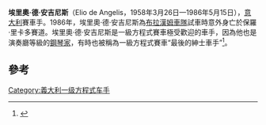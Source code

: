 {{noteTA
|G1=F1
|T=zh-hans:埃利奥·德安杰利斯;zh-tw:埃里奧·德·安吉尼斯;
|1=zh-hans:埃利奥·德安杰利斯;zh-tw:埃里奧·德·安吉尼斯;
}}
{{Infobox F1 driver
| Name = 埃利奥·德安杰利斯
| Image= Anefo 932-2371 Elio de Angelis 03.07.1982.jpg
| Caption= Elio de Angelis at Circuit Park Zandvoort in 1982<br>for the 1982 Dutch Grand Prix
| Nationality = {{flagicon|Italy}} 
| birth_date = {{birth date|1958|3|26|df=y}} 
| birth_place = {{ITA}}[[羅馬|羅馬]]
| death_date = {{death date and age|1986|5|15|1958|3|26|df=y}} 
| death_place = {{FRA}}[[馬賽|馬賽]]
| Years = {{F1|1979}} – {{F1|1986}}
| Team(s) = [[Shadow_Racing_Cars|Shadow]], [[Team_Lotus|Lotus]], [[Brabham|Brabham]]
| Races = 109 (108 starts)
| Championships = 0
| Wins = 2
| Podiums = 9
| Points = 122
| Poles = 3
| Fastest laps = 0
| First race = [[1979年阿根廷大獎賽|1979年阿根廷大獎賽]]
| First win = [[1982年奧地利大獎賽|1982年奧地利大獎賽]]
| Last win = [[1985年聖馬利諾大獎賽|1985年聖馬利諾大獎賽]]
| Last race = [[1986年摩納哥大獎賽|1986年摩納哥大獎賽]]
| BF1 Years = [[1978年英國一級方程式錦標賽|1978]]
| BF1 Races = 1
| BF1 Championships = 0
| BF1 Wins = 0
| BF1 Podiums = 1
| BF1 Points = 12
| BF1 Poles = 0
| BF1 Fastest laps = 0
}}
'''埃里奧·德·安吉尼斯'''（Elio de Angelis，1958年3月26日—1986年5月15日），[[意大利|意大利]]賽車手。1986年，埃里奧·德·安吉尼斯為[[布拉漢姆車隊|布拉漢姆車隊]]試車時意外身亡於保羅·里卡多賽道。埃里奧·德·安吉尼斯是一級方程式賽車極受歡迎的車手，因為他也是演奏廳等級的[[钢琴家|鋼琴家]]，有時也被稱為一級方程式賽車“最後的紳士車手”<ref>{{Cite web |url=http://www.f1technical.net/news/2965 |title=20 years since Elio de Angelis died - F1technical.net<!-- Bot generated title --> |accessdate=2014-05-03 |archive-date=2017-08-13 |archive-url=https://web.archive.org/web/20170813230147/http://www.f1technical.net/news/2965 |dead-url=yes }}</ref>。

==參考==
<references/>

{{Authority control}}
[[Category:義大利一级方程式车手|Category:義大利一级方程式车手]]